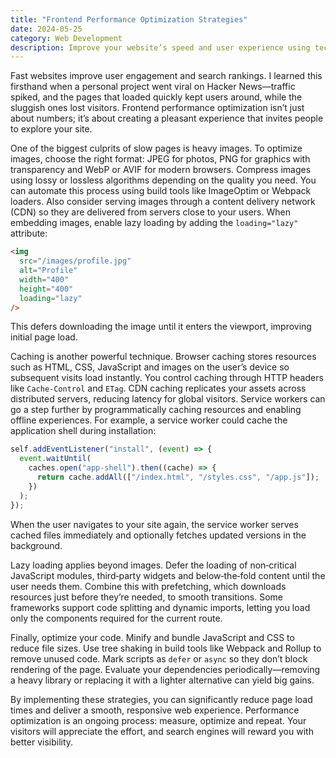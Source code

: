 ```yaml
---
title: "Frontend Performance Optimization Strategies"
date: 2024-05-25
category: Web Development
description: Improve your website’s speed and user experience using techniques such as image optimization, caching strategies and lazy loading.
---
```


Fast websites improve user engagement and search rankings. I learned this firsthand when a personal project went viral on Hacker News—traffic spiked, and the pages that loaded quickly kept users around, while the sluggish ones lost visitors. Frontend performance optimization isn’t just about numbers; it’s about creating a pleasant experience that invites people to explore your site.

One of the biggest culprits of slow pages is heavy images. To optimize images, choose the right format: JPEG for photos, PNG for graphics with transparency and WebP or AVIF for modern browsers. Compress images using lossy or lossless algorithms depending on the quality you need. You can automate this process using build tools like ImageOptim or Webpack loaders. Also consider serving images through a content delivery network (CDN) so they are delivered from servers close to your users. When embedding images, enable lazy loading by adding the `loading="lazy"` attribute:

```html showLineNumbers
<img
  src="/images/profile.jpg"
  alt="Profile"
  width="400"
  height="400"
  loading="lazy"
/>
```

This defers downloading the image until it enters the viewport, improving initial page load.

Caching is another powerful technique. Browser caching stores resources such as HTML, CSS, JavaScript and images on the user’s device so subsequent visits load instantly. You control caching through HTTP headers like `Cache-Control` and `ETag`. CDN caching replicates your assets across distributed servers, reducing latency for global visitors. Service workers can go a step further by programmatically caching resources and enabling offline experiences. For example, a service worker could cache the application shell during installation:

```js showLineNumbers
self.addEventListener("install", (event) => {
  event.waitUntil(
    caches.open("app-shell").then((cache) => {
      return cache.addAll(["/index.html", "/styles.css", "/app.js"]);
    })
  );
});
```

When the user navigates to your site again, the service worker serves cached files immediately and optionally fetches updated versions in the background.

Lazy loading applies beyond images. Defer the loading of non‑critical JavaScript modules, third‑party widgets and below‑the‑fold content until the user needs them. Combine this with prefetching, which downloads resources just before they’re needed, to smooth transitions. Some frameworks support code splitting and dynamic imports, letting you load only the components required for the current route.

Finally, optimize your code. Minify and bundle JavaScript and CSS to reduce file sizes. Use tree shaking in build tools like Webpack and Rollup to remove unused code. Mark scripts as `defer` or `async` so they don’t block rendering of the page. Evaluate your dependencies periodically—removing a heavy library or replacing it with a lighter alternative can yield big gains.

By implementing these strategies, you can significantly reduce page load times and deliver a smooth, responsive web experience. Performance optimization is an ongoing process: measure, optimize and repeat. Your visitors will appreciate the effort, and search engines will reward you with better visibility.

